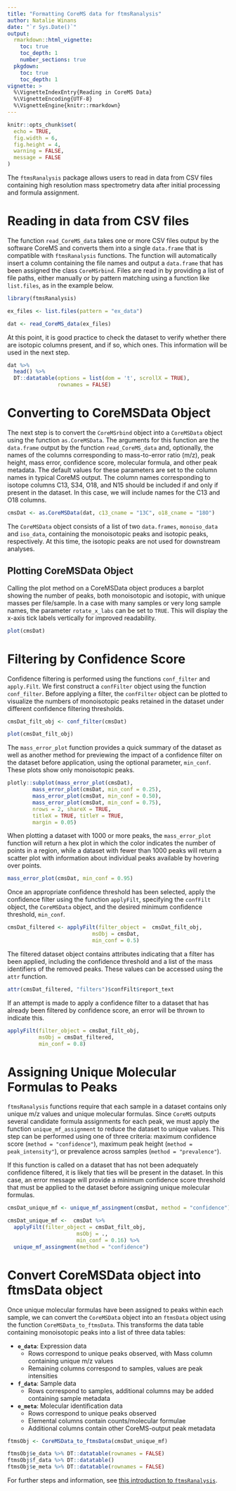```yaml
---
title: "Formatting CoreMS data for ftmsRanalysis"
author: Natalie Winans
date: "`r Sys.Date()`"
output: 
  rmarkdown::html_vignette:
    toc: true
    toc_depth: 1
    number_sections: true
  pkgdown:
    toc: true
    toc_depth: 1
vignette: >
  %\VignetteIndexEntry{Reading in CoreMS Data}
  %\VignetteEncoding{UTF-8}
  %\VignetteEngine{knitr::rmarkdown}
---
```



```r
knitr::opts_chunk$set(
  echo = TRUE,
  fig.width = 6, 
  fig.height = 4,
  warning = FALSE,
  message = FALSE
)
```

The `ftmsRanalysis` package allows users to read in data from CSV files containing high resolution mass spectrometry data after initial processing and formula assignment. 


# Reading in data from CSV files

The function `read_CoreMS_data` takes one or more CSV files output by the software CoreMS and converts them into a single `data.frame` that is compatible with `ftmsRanalysis` functions. The function will automatically insert a column containing the file names and output a `data.frame` that has been assigned the class `CoreMSrbind`. Files are read in by providing a list of file paths, either manually or by pattern matching using a function like `list.files`, as in the example below.

```r
library(ftmsRanalysis)

ex_files <- list.files(pattern = "ex_data")

dat <- read_CoreMS_data(ex_files)
```


At this point, it is good practice to check the dataset to verify whether there are isotopic columns present, and if so, which ones. This information will be used in the next step.

```r
dat %>% 
  head() %>%
  DT::datatable(options = list(dom = 't', scrollX = TRUE), 
                rownames = FALSE)
```

# Converting to CoreMSData Object

The next step is to convert the `CoreMSrbind` object into a `CoreMSData` object using the function `as.CoreMSData`. The arguments for this function are the `data.frame` output by the function `read_CoreMS_data` and, optionally, the names of the columns corresponding to mass-to-error ratio (m/z), peak height, mass error, confidence score, molecular formula, and other peak metadata. The default values for these parameters are set to the column names in typical CoreMS output. The column names corresponding to isotope columns C13, S34, O18, and N15 should be included if and only if present in the dataset. In this case, we will include names for the C13 and O18 columns.

```r
cmsDat <- as.CoreMSData(dat, c13_cname = "13C", o18_cname = "18O")
```

The `CoreMSData` object consists of a list of two `data.frames`, `monoiso_data` and `iso_data`, containing the monoisotopic peaks and isotopic peaks, respectively. At this time, the isotopic peaks are not used for downstream analyses. 

## Plotting CoreMSData Object

Calling the plot method on a CoreMSData object produces a barplot showing the number of peaks, both monoisotopic and isotopic, with unique masses per file/sample. In a case with many samples or very long sample names, the parameter `rotate_x_labs` can be set to `TRUE`. This will display the x-axis tick labels vertically for improved readability.

```r
plot(cmsDat)
```

# Filtering by Confidence Score

Confidence filtering is performed using the functions `conf_filter` and `apply.Filt`. We first construct a `confFilter` object using the function `conf_filter`. Before applying a filter, the `confFilter` object can be plotted to visualize the numbers of monoisotopic peaks retained in the dataset under different confidence filtering thresholds. 

```r
cmsDat_filt_obj <- conf_filter(cmsDat)

plot(cmsDat_filt_obj)
```

The `mass_error_plot` function provides a quick summary of the dataset as well as another method for previewing the impact of a confidence filter on the dataset before application, using the optional parameter, `min_conf`. These plots show only monoisotopic peaks.

```r
plotly::subplot(mass_error_plot(cmsDat),
        mass_error_plot(cmsDat, min_conf = 0.25),
        mass_error_plot(cmsDat, min_conf = 0.50),
        mass_error_plot(cmsDat, min_conf = 0.75),
        nrows = 2, shareX = TRUE,
        titleX = TRUE, titleY = TRUE,
        margin = 0.05)
```

When plotting a dataset with 1000 or more peaks, the `mass_error_plot` function will return a hex plot in which the color indicates the number of points in a region, while a dataset with fewer than 1000 peaks will return a scatter plot with information about individual peaks available by hovering over points.

```r
mass_error_plot(cmsDat, min_conf = 0.95)
```


Once an appropriate confidence threshold has been selected, apply the confidence filter using the function `applyFilt`, specifying the `confFilt` object, the `CoreMSData` object, and the desired minimum confidence threshold, `min_conf`.

```r
cmsDat_filtered <- applyFilt(filter_object =  cmsDat_filt_obj,
                           msObj = cmsDat,
                           min_conf = 0.5)
```


The filtered dataset object contains attributes indicating that a filter has been applied, including the confidence threshold and a list of the mass identifiers of the removed peaks. These values can be accessed using the `attr` function.

```r
attr(cmsDat_filtered, "filters")$confFilt$report_text
```

If an attempt is made to apply a confidence filter to a dataset that has already been filtered by confidence score, an error will be thrown to indicate this.

```r
applyFilt(filter_object = cmsDat_filt_obj,
          msObj = cmsDat_filtered, 
          min_conf = 0.8)
```


# Assigning Unique Molecular Formulas to Peaks

`ftmsRanalysis` functions require that each sample in a dataset contains only unique m/z values and unique molecular formulas. Since `CoreMS` outputs several candidate formula assignments for each peak, we must apply the function `unique_mf_assignment` to reduce the dataset to unique values. This step can be performed using one of three criteria: maximum confidence score (`method = "confidence"`), maximum peak height (`method = peak_intensity"`), or prevalence across samples (`method = "prevalence"`). 

If this function is called on a dataset that has not been adequately confidence filtered, it is likely that ties will be present in the dataset. In this case, an error message will provide a minimum confidence score threshold that must be applied to the dataset before assigning unique molecular formulas.

```r
cmsDat_unique_mf <- unique_mf_assingment(cmsDat, method = "confidence")
```

```r
cmsDat_unique_mf <-  cmsDat %>% 
  applyFilt(filter_object = cmsDat_filt_obj,
                      msObj = .,
                      min_conf = 0.16) %>% 
  unique_mf_assingment(method = "confidence")
```


# Convert CoreMSData object into ftmsData object

Once unique molecular formulas have been assigned to peaks within each sample, we can convert the `CoreMSData` object into an `ftmsData` object using the function `CoreMSData_to_ftmsData`. This transforms the data table containing monoisotopic peaks into a list of three data tables:

* **`e_data`**: Expression data
  + Rows correspond to unique peaks observed, with Mass column containing unique m/z values
  + Remaining columns correspond to samples, values are peak intensities
  
* **`f_data`**: Sample data
  + Rows correspond to samples, additional columns may be added containing sample metadata
  
* **`e_meta`**: Molecular identification data
  + Rows correspond to unique peaks observed
  + Elemental columns contain counts/molecular formulae
  + Additional columns contain other CoreMS-output peak metadata

```r
ftmsObj <- CoreMSData_to_ftmsData(cmsDat_unique_mf)
```

```r
ftmsObj$e_data %>% DT::datatable(rownames = FALSE)
ftmsObj$f_data %>% DT::datatable()
ftmsObj$e_meta %>% DT::datatable(rownames = FALSE)
```

For further steps and information, see [this introduction to `ftmsRanalysis`](ftmsRanalysis.html).

